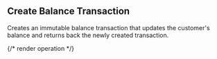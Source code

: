 ## Create Balance Transaction

Creates an immutable balance transaction that updates the customer's balance and returns back the newly created
transaction.

{/* render operation */}

